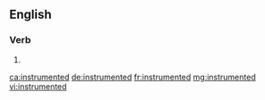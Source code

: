 ==English==

===Verb===
{{head|en|verb form}}

# {{en-past of|instrument}}

[[ca:instrumented]]
[[de:instrumented]]
[[fr:instrumented]]
[[mg:instrumented]]
[[vi:instrumented]]